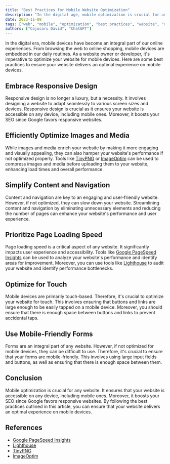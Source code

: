 ```yaml
---
title: "Best Practices for Mobile Website Optimization"
description: "In the digital age, mobile optimization is crucial for any website. This article provides best practices to ensure your website delivers an optimal experience on mobile devices."
date: 2023-11-08
tags: ["web", "mobile", "optimization", "best practices", "website", "development"]
authors: ["Cojocaru David", "ChatGPT"]
---
```


In the digital era, mobile devices have become an integral part of our online experiences. From browsing the web to online shopping, mobile devices are embedded in our daily routines. As a website owner or developer, it's imperative to optimize your website for mobile devices. Here are some best practices to ensure your website delivers an optimal experience on mobile devices.

## Embrace Responsive Design

Responsive design is no longer a luxury, but a necessity. It involves designing a website to adapt seamlessly to various screen sizes and devices. Responsive design is crucial as it ensures your website is accessible on any device, including mobile ones. Moreover, it boosts your SEO since Google favors responsive websites.

## Efficiently Optimize Images and Media

While images and media enrich your website by making it more engaging and visually appealing, they can also hamper your website's performance if not optimized properly. Tools like [TinyPNG](https://tinypng.com/) or [ImageOptim](https://imageoptim.com/) can be used to compress images and media before uploading them to your website, enhancing load times and overall performance.

## Simplify Content and Navigation

Content and navigation are key to an engaging and user-friendly website. However, if not optimized, they can slow down your website. Streamlining content and navigation by eliminating unnecessary elements and reducing the number of pages can enhance your website's performance and user experience.

## Prioritize Page Loading Speed

Page loading speed is a critical aspect of any website. It significantly impacts user experience and accessibility. Tools like [Google PageSpeed Insights](https://developers.google.com/speed/pagespeed/insights/) can be used to analyze your website's performance and identify areas for improvement. Moreover, you can use tools like [Lighthouse](https://developers.google.com/web/tools/lighthouse) to audit your website and identify performance bottlenecks.

## Optimize for Touch

Mobile devices are primarily touch-based. Therefore, it's crucial to optimize your website for touch. This involves ensuring that buttons and links are large enough to be easily tapped on a mobile device. Moreover, you should ensure that there is enough space between buttons and links to prevent accidental taps.

## Use Mobile-Friendly Forms

Forms are an integral part of any website. However, if not optimized for mobile devices, they can be difficult to use. Therefore, it's crucial to ensure that your forms are mobile-friendly. This involves using large input fields and buttons, as well as ensuring that there is enough space between them.

## Conclusion

Mobile optimization is crucial for any website. It ensures that your website is accessible on any device, including mobile ones. Moreover, it boosts your SEO since Google favors responsive websites. By following the best practices outlined in this article, you can ensure that your website delivers an optimal experience on mobile devices.

## References

- [Google PageSpeed Insights](https://developers.google.com/speed/pagespeed/insights/)
- [Lighthouse](https://developers.google.com/web/tools/lighthouse)
- [TinyPNG](https://tinypng.com/)
- [ImageOptim](https://imageoptim.com/)
